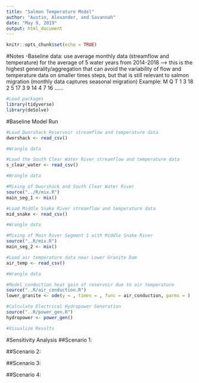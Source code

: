 ```yaml
---
title: "Salmon Temperature Model"
author: "Austin, Alexander, and Savannah"
date: "May 9, 2019"
output: html_document
---
```


```r
knitr::opts_chunk$set(echo = TRUE)
```
#Notes
-Baseline data: use average monthly data (streamflow and temperature) for the average of 5 water years from 2014-2018 --> this is the highest generality/aggregation that can avoid the variability of flow and temperature data on smaller times steps, but that is still relevant to salmon migration (monthly data captures seasonal migration)
Example:
M Q T
1 3 18
2 5 17
3 9 14
4 7 16
......





```r
#Load packages
library(tidyverse)
library(deSolve)

```

#Baseline Model Run
```r
#Load Dworshack Reservoir streamflow and temperature data
dworshack <- read_csv()

#Wrangle data

#Load the South Clear Water River streamflow and temperature data
s_clear_water <- read_csv()

#Wrangle data

```

```r
#Mixing of Dworshack and South Clear Water River
source("../R/mix.R")
main_seg_1 <- mix()

```

```r
#Load Middle Snake River streamflow and temperature data
mid_snake <- read_csv()

#Wrangle data

```

```r
#Mixing of Main River Segment 1 with Middle Snake River
source("..R/mix.R")
main_seg_2 <- mix()

```

```r
#Load air temperature data near Lower Granite Dam
air_temp <- read_csv()

#Wrangle data

```

```r
#Model conduction heat gain of reservoir due to air temperature
source("..R/air_conduction.R")
lower_granite <- ode(y = , times = , func = air_conduction, parms = )

```

```r
#Calculate Electrical Hydropower Generation
source("..R/power_gen.R")
hydropower <- power_gen()
```

```r
#Visualize Results

```


#Sensitivity Analysis
##Scenario 1: 
 
##Scenario 2:

##Scenario 3:

##Scenario 4:
 